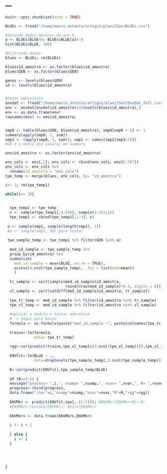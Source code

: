 ---
---

```r
knitr::opts_chunk$set(echo = TRUE)
```

```r

BLUEs <- fread("/home/marco_antonio/artigo1/planilhas/BLUEs.csv")

#Zerando dados menores do que 0
a <- BLUEs$BLUE<0; BLUEs$BLUE[a]<-0
hist(BLUEs$BLUE, 100)

#Filtrando dados
blues <- BLUEs; rm(BLUEs)

blues$id_amostra <- as.factor(blues$id_amostra)
blues$GEN <- as.factor(blues$GEN)

genos <- levels(blues$GEN)
id <- levels(blues$id_amostra)


#dados ambientais
envdat <- fread("/home/marco_antonio/artigo1/planilhas/EnvDat_full.csv")
env <- envdat[envdat$id_amostra%in%levels(blues$id_amostra),]
env <- as.data.frame(env)
rownames(env) == env$id_amostra;


smp0 <- table(blues$GEN, blues$id_amostra); smp0[smp0 > 0] <- 1
summary(apply(smp0, 1, sum))
smp1 <- (apply(smp0, 1, sum)); smp1 <- names(smp1[smp1>10])
#10 é a media dos valores em summary

env$id_amostra <- as.factor(env$id_amostra)

env_cols <- env[,2]; env_cols <- cbind(env_cols, env[5:397])
env_cols <- env_cols %>%
  rename(id_amostra = "env_cols")
tpe_temp <- merge(blues, env_cols, by= "id_amostra")

i<- 1; rm(tpe_temp1)

while(i<= 2){
  
  
  tpe_temp1 <- tpe_temp
  x <- sample(tpe_temp1[,4:396], sample(1:393,1))
  tpe_temp1 <- cbind(tpe_temp1[,1:3], x)
  
 a <- sample(smp1, sample(length(smp1), 1))
 #a <- sample(smp1, 50) para testar
 
 tpe_sample_temp <- tpe_temp1 %>% filter(GEN %in% a)
  
  med_id_sample <- tpe_sample_temp %>%
  group_by(id_amostra) %>%
  summarize(
    med_id_sample = mean(BLUE, na.rm = TRUE),
    across(4:ncol(tpe_sample_temp), .fns = list(med=mean))
    )
  
  tr_sample <- sort(sample(med_id_sample$id_amostra, 
                           round(nrow(med_id_sample)*0.8, digits = 0)))
  vl_sample <- sort(setdiff(med_id_sample$id_amostra, tr_sample))
  
  tpe_tr_temp <- med_id_sample %>% filter(id_amostra %in% tr_sample)
  tpe_vl_temp <- med_id_sample %>% filter(id_amostra %in% vl_sample)
  
  #aplicar o modelo e testar aderencia 
  # -> daqui para baixo
  formula <- as.formula(paste("med_id_sample ~", paste(colnames(tpe_tr_temp[3:(ncol(tpe_tr_temp)-1)]), collapse = " + ")))
  
  treino<-lm(formula, 
             data= tpe_tr_temp)
  
  rgg<-cor(predict(treino,tpe_vl_temp[c(3:ncol(tpe_vl_temp))]),tpe_vl_temp$med_id_sample)
  
  ENVfit<-lm(BLUE ~ ., 
             data=droplevels(tpe_sample_temp[,3:ncol(tpe_sample_temp)]))
    
  R<-cor(predict(ENVfit),tpe_sample_temp$BLUE)
  
  if (R>=0.6) {
  message("process= ",i,", nsamp= ",nsamp,", nvar= ",nvar,", R= ",round(R,3),", rgg= ",round(rgg,3))  
  progress<-rbind(progress,
  data.frame("iter"=i,"nsamp"=nsamp,"nvar"=nvar,"R"=R,"rgg"=rgg))
  
  ENVMkr <- predict(ENVfit,tpe[,-(1:5)]); #ENVMkr[ENVMkr<0]<-0; 
  #ENVMkr<-rescale(ENVMkr); #hist(ENVMkr)
  
  ENVMkrs <- data.frame(ENVMkrs,ENVMkr)
  
  i <- i + 1
    
  } else {
    i <- i
  }
    
    
  
  
}


```

